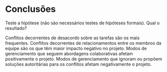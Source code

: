 # Conclusões

Teste a hipótese (não são necessários testes de hipóteses formais). Qual o resultado?

Conflitos decorrentes de desacordo sobre as tarefas são os mais frequentes.
Conflitos decorrentes de relacionamentos entre os membros da equipe são os que têm maior impacto negativo no projeto.
Modos de gerenciamento que seguem abordagens colaborativas afetam positivamente o projeto. 
Modos de gerenciamento que ignoram ou propõem soluções autoritárias para os conflitos afetam negativamente o projeto.

